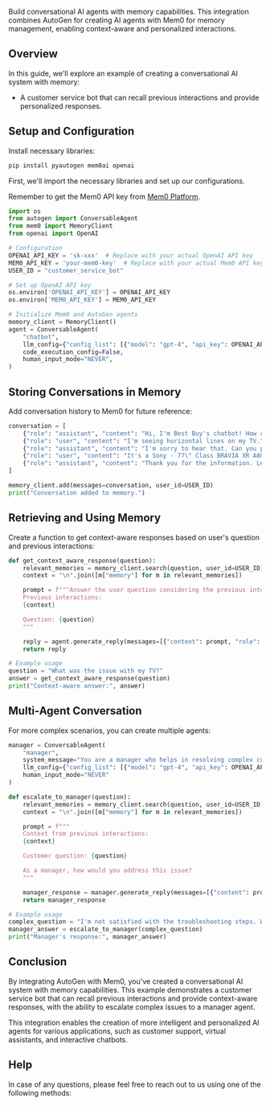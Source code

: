 Build conversational AI agents with memory capabilities. This integration combines AutoGen for creating AI agents with Mem0 for memory management, enabling context-aware and personalized interactions.

<Snippet file="security-compliance.mdx" />

## Overview

In this guide, we'll explore an example of creating a conversational AI system with memory:
- A customer service bot that can recall previous interactions and provide personalized responses.

## Setup and Configuration

Install necessary libraries:

```bash
pip install pyautogen mem0ai openai
```

First, we'll import the necessary libraries and set up our configurations.

<Note>Remember to get the Mem0 API key from [Mem0 Platform](https://app.mem0.ai).</Note>

```python
import os
from autogen import ConversableAgent
from mem0 import MemoryClient
from openai import OpenAI

# Configuration
OPENAI_API_KEY = 'sk-xxx'  # Replace with your actual OpenAI API key
MEM0_API_KEY = 'your-mem0-key'  # Replace with your actual Mem0 API key from https://app.mem0.ai
USER_ID = "customer_service_bot"

# Set up OpenAI API key
os.environ['OPENAI_API_KEY'] = OPENAI_API_KEY
os.environ['MEM0_API_KEY'] = MEM0_API_KEY

# Initialize Mem0 and AutoGen agents
memory_client = MemoryClient()
agent = ConversableAgent(
    "chatbot",
    llm_config={"config_list": [{"model": "gpt-4", "api_key": OPENAI_API_KEY}]},
    code_execution_config=False,
    human_input_mode="NEVER",
)
```

## Storing Conversations in Memory

Add conversation history to Mem0 for future reference:

```python
conversation = [
    {"role": "assistant", "content": "Hi, I'm Best Buy's chatbot! How can I help you?"},
    {"role": "user", "content": "I'm seeing horizontal lines on my TV."},
    {"role": "assistant", "content": "I'm sorry to hear that. Can you provide your TV model?"},
    {"role": "user", "content": "It's a Sony - 77\" Class BRAVIA XR A80K OLED 4K UHD Smart Google TV"},
    {"role": "assistant", "content": "Thank you for the information. Let's troubleshoot this issue..."}
]

memory_client.add(messages=conversation, user_id=USER_ID)
print("Conversation added to memory.")
```

## Retrieving and Using Memory

Create a function to get context-aware responses based on user's question and previous interactions:

```python
def get_context_aware_response(question):
    relevant_memories = memory_client.search(question, user_id=USER_ID)
    context = "\n".join([m["memory"] for m in relevant_memories])

    prompt = f"""Answer the user question considering the previous interactions:
    Previous interactions:
    {context}

    Question: {question}
    """

    reply = agent.generate_reply(messages=[{"content": prompt, "role": "user"}])
    return reply

# Example usage
question = "What was the issue with my TV?"
answer = get_context_aware_response(question)
print("Context-aware answer:", answer)
```

## Multi-Agent Conversation

For more complex scenarios, you can create multiple agents:

```python
manager = ConversableAgent(
    "manager",
    system_message="You are a manager who helps in resolving complex customer issues.",
    llm_config={"config_list": [{"model": "gpt-4", "api_key": OPENAI_API_KEY}]},
    human_input_mode="NEVER"
)

def escalate_to_manager(question):
    relevant_memories = memory_client.search(question, user_id=USER_ID)
    context = "\n".join([m["memory"] for m in relevant_memories])

    prompt = f"""
    Context from previous interactions:
    {context}

    Customer question: {question}

    As a manager, how would you address this issue?
    """

    manager_response = manager.generate_reply(messages=[{"content": prompt, "role": "user"}])
    return manager_response

# Example usage
complex_question = "I'm not satisfied with the troubleshooting steps. What else can be done?"
manager_answer = escalate_to_manager(complex_question)
print("Manager's response:", manager_answer)
```

## Conclusion

By integrating AutoGen with Mem0, you've created a conversational AI system with memory capabilities. This example demonstrates a customer service bot that can recall previous interactions and provide context-aware responses, with the ability to escalate complex issues to a manager agent.

This integration enables the creation of more intelligent and personalized AI agents for various applications, such as customer support, virtual assistants, and interactive chatbots.

## Help

In case of any questions, please feel free to reach out to us using one of the following methods:

<Snippet file="get-help.mdx" />
